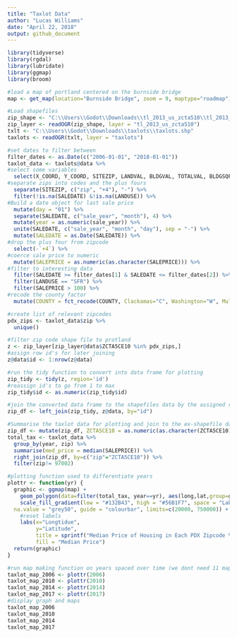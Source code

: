```yaml
---
title: "Taxlot Data"
author: "Lucas Williams"
date: "April 22, 2018"
output: github_document
---
```


```r
library(tidyverse)
library(rgdal)
library(lubridate)
library(ggmap)
library(broom)
```
```r
#load a map of portland centered on the burnside bridge
map <- get_map(location="Burnside Bridge", zoom = 9, maptype="roadmap")
```
```r
#Load shapefiles
zip_shape <- "C:\\Users\\Godot\\Downloads\\tl_2013_us_zcta510\\tl_2013_us_zcta510.shp"
zip_layer <- readOGR(zip_shape, layer = "tl_2013_us_zcta510")
txlt <- "C:\\Users\\Godot\\Downloads\\taxlots\\taxlots.shp"
taxlots <- readOGR(txlt, layer = "taxlots")
```
```r
#set dates to filter between
filter_dates <- as.Date(c("2006-01-01", "2018-01-01"))
taxlot_data <- taxlots@data %>%
#select some variables
  select(X_COORD, Y_COORD, SITEZIP, LANDVAL, BLDGVAL, TOTALVAL, BLDGSQFT, YEARBUILT, SALEDATE, SALEPRICE, COUNTY, LANDUSE) %>%
#separate zips into codes and the plus fours
  separate(SITEZIP, c("zip", "+4"), "-") %>%
  filter(!is.na(SALEDATE) &!is.na(LANDUSE)) %>%
#Build a date object for last sale price
  mutate(day = "01") %>%
  separate(SALEDATE, c("sale_year", "month"), 4) %>%
  mutate(year = as.numeric(sale_year)) %>%
  unite(SALEDATE, c("sale_year", "month", "day"), sep = "-") %>%
  mutate(SALEDATE = as.Date(SALEDATE)) %>%
#drop the plus four from zipcode
  select(-`+4`) %>%
#coerce sale price to numeric
  mutate(SALEPRICE = as.numeric(as.character(SALEPRICE))) %>%
#filter to interesting data
  filter(SALEDATE >= filter_dates[1] & SALEDATE <= filter_dates[2]) %>%
  filter(LANDUSE == "SFR") %>%
  filter(SALEPRICE > 100) %>%
#recode the county factor
  mutate(COUNTY = fct_recode(COUNTY, Clackamas="C", Washington="W", Multnomah="M"))
```
```r
#create list of relevant zipcodes
pdx_zips <- taxlot_data$zip %>%
  unique()

#filter zip code shape file to protland
z <- zip_layer[zip_layer@data$ZCTA5CE10 %in% pdx_zips,]
#assign row id's for later joining
z@data$id <- 1:nrow(z@data)

#run the tidy function to convert into data frame for plotting
zip_tidy <- tidy(z, region='id')
#reassign id's to go from 1 to max
zip_tidy$id <- as.numeric(zip_tidy$id)

#join the converted data frame to the shapefiles data by the assigned row id's
zip_df <- left_join(zip_tidy, z@data, by="id")
```
```r
#Summarise the taxlot data for plotting and join to the ex-shapefile data frame
zip_df <- mutate(zip_df, ZCTA5CE10 = as.numeric(as.character(ZCTA5CE10)))
total_tax <- taxlot_data %>%
  group_by(year, zip) %>%
  summarise(med_price = median(SALEPRICE)) %>%
  right_join(zip_df, by=c("zip"="ZCTA5CE10")) %>%
  filter(zip!= 97002)
```
```r
#plotting function used to differentiate years
plottr <- function(yr) {
  graphic <- ggmap(map) +
    geom_polygon(data=filter(total_tax, year==yr), aes(long,lat,group=group,fill=med_price), alpha=.8) +
    scale_fill_gradient(low = "#132B43", high = "#56B1F7", space = "Lab",
  na.value = "grey50", guide = "colourbar", limits=c(20000, 750000)) +
    #reset labels
    labs(x="Longtidue", 
         y="Latitude",
         title = sprintf("Median Price of Housing in Each PDX Zipcode %i", yr),
         fill = "Median Price")
  return(graphic)
}
```
```r
#run map making function on years spaced over time (we dont need 11 maps, 4 is good)
taxlot_map_2006 <- plottr(2006)
taxlot_map_2010 <- plottr(2010)
taxlot_map_2014 <- plottr(2014)
taxlot_map_2017 <- plottr(2017)
#display graph and maps
taxlot_map_2006
taxlot_map_2010
taxlot_map_2014
taxlot_map_2017
```

